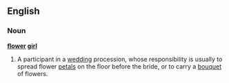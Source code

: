 ==English==

===Noun===
'''[[flower]] [[girl]]'''
# A participant in a [[wedding]] procession, whose responsibility is usually to spread flower [[petal]]s on the floor before the bride, or to carry a [[bouquet]] of flowers.